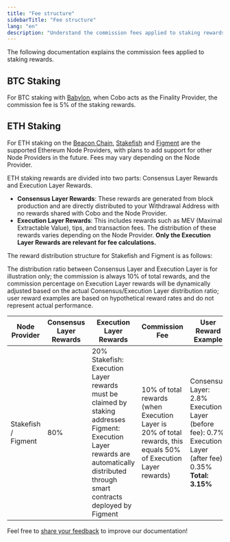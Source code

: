 ```yaml
---
title: "Fee structure"
sidebarTitle: "Fee structure"
lang: "en"
description: "Understand the commission fees applied to staking rewards in Cobo, including details for BTC and ETH staking."
---
```

The following documentation explains the commission fees applied to staking rewards.

## BTC Staking

For BTC staking with [Babylon](https://babylonlabs.io/), when Cobo acts as the Finality Provider, the commission fee is 5% of the staking rewards.

## ETH Staking

For ETH staking on the [Beacon Chain](https://ethereum.org/en/roadmap/beacon-chain/), [Stakefish](https://stake.fish/products/classic-staking) and [Figment](https://figment.io/) are the supported Ethereum Node Providers, with plans to add support for other Node Providers in the future. Fees may vary depending on the Node Provider.

ETH staking rewards are divided into two parts: Consensus Layer Rewards and Execution Layer Rewards.

- **Consensus Layer Rewards**: These rewards are generated from block production and are directly distributed to your Withdrawal Address with no rewards shared with Cobo and the Node Provider.
- **Execution Layer Rewards**: This includes rewards such as MEV (Maximal Extractable Value), tips, and transaction fees. The distribution of these rewards varies depending on the Node Provider. **Only the Execution Layer Rewards are relevant for fee calculations.**

The reward distribution structure for Stakefish and Figment is as follows:

<Note>The distribution ratio between Consensus Layer and Execution Layer is for illustration only; the commission is always 10% of total rewards, and the commission percentage on Execution Layer rewards will be dynamically adjusted based on the actual Consensus/Execution Layer distribution ratio; user reward examples are based on hypothetical reward rates and do not represent actual performance.</Note>

| Node Provider | Consensus Layer Rewards | Execution Layer Rewards | Commission Fee | User Reward Example |
|---------------|------------------------|------------------------|--------------|-------------------------|
| Stakefish / Figment | 80% | 20%<br>Stakefish: Execution Layer rewards must be claimed by staking addresses<br>Figment: Execution Layer rewards are automatically distributed through smart contracts deployed by Figment | 10% of total rewards<br>(when Execution Layer is 20% of total rewards, this equals 50% of Execution Layer rewards) | Consensus Layer: 2.8%<br>Execution Layer (before fee): 0.7%<br>Execution Layer (after fee): 0.35%<br>**Total: 3.15%** |

<Tip>Feel free to [share your feedback](https://forms.zohopublic.com/cobo/form/DocumentFeedbackForm/formperma/QvLOhxJv1_JMsJ-1dleZ8Itb_7rzN-LtgvsDdxosoVI?referrername=manuals) to improve our documentation!</Tip>
